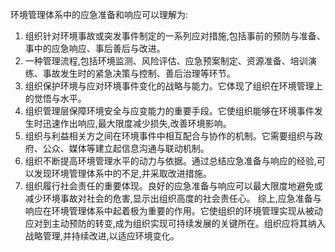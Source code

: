 环境管理体系中的应急准备和响应可以理解为:
1. 组织针对环境事故或突发事件制定的一系列应对措施,包括事前的预防与准备、事中的应急响应、事后善后与改进。
2. 一种管理流程,包括环境监测、风险评估、应急预案制定、资源准备、培训演练、事故发生时的紧急决策与控制、善后治理等环节。
3. 组织保护环境与应对环境事件变化的战略与能力。它体现了组织在环境管理上的觉悟与水平。
4. 组织管理层保障环境安全与应变能力的重要手段。它使组织能够在环境事件发生时迅速作出响应,最大限度减少损失,改善环境影响。
5. 组织与利益相关方之间在环境事件中相互配合与协作的机制。它需要组织与政府、公众、媒体等建立起信息沟通与联动机制。
6. 组织不断提高环境管理水平的动力与依据。通过总结应急准备与响应的经验,可以发现环境管理体系中的不足,并采取改进措施。
7. 组织履行社会责任的重要体现。良好的应急准备与响应可以最大限度地避免或减少环境事故对社会的危害,显示出组织高度的社会责任心。
综上,应急准备与响应在环境管理体系中起着极为重要的作用。它使组织的环境管理实现从被动应对到主动预防的转变,成为组织实现可持续发展的关键所在。组织应将其纳入战略管理,并持续改进,以适应环境变化。